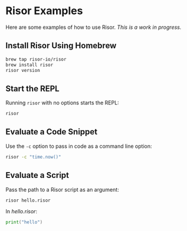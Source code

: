 # Risor Examples

Here are some examples of how to use Risor. _This is a work in progress._

## Install Risor Using Homebrew

```bash
brew tap risor-io/risor
brew install risor
risor version
```

## Start the REPL

Running `risor` with no options starts the REPL:

```bash
risor
```

## Evaluate a Code Snippet

Use the `-c` option to pass in code as a command line option:

```bash
risor -c "time.now()"
```

## Evaluate a Script

Pass the path to a Risor script as an argument:

```bash
risor hello.risor
```

In _hello.risor_:

```go
print("hello")
```
